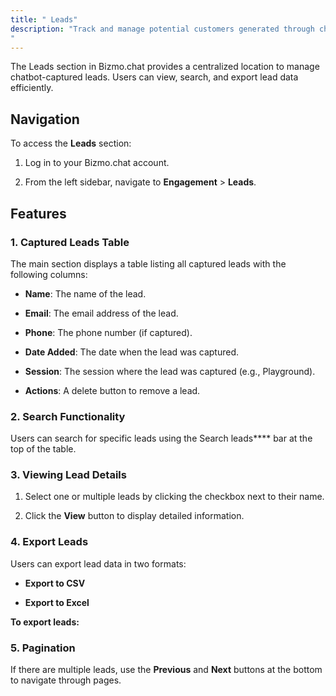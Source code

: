 ```yaml
---
title: " Leads"
description: "Track and manage potential customers generated through chatbot interactions.
"
---
```


The Leads section in Bizmo.chat provides a centralized location to manage chatbot-captured leads. Users can view, search, and export lead data efficiently.

## Navigation

To access the **Leads** section:

1. Log in to your Bizmo.chat account.

2. From the left sidebar, navigate to **Engagement** > **Leads**.

## Features

### 1. Captured Leads Table

The main section displays a table listing all captured leads with the following columns:

* **Name**: The name of the lead.

* **Email**: The email address of the lead.

* **Phone**: The phone number (if captured).

* **Date Added**: The date when the lead was captured.

* **Session**: The session where the lead was captured (e.g., Playground).

* **Actions**: A delete button to remove a lead.

### 2. Search Functionality

Users can search for specific leads using the Search leads\*\*\*\* bar at the top of the table.

### 3. Viewing Lead Details

1. Select one or multiple leads by clicking the checkbox next to their name.

2. Click the **View** button to display detailed information.

### 4. Export Leads

Users can export lead data in two formats:

* **Export to CSV**

* **Export to Excel**

**To export leads:**

<Steps>
  <Step title="Click the Export Leads button (top-right corner)." />

  <Step title="Choose the desired format.">

  </Step>
</Steps>

### 5. Pagination

If there are multiple leads, use the **Previous** and **Next** buttons at the bottom to navigate through pages.